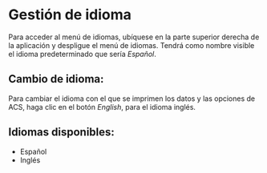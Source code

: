 # Gestión de idioma

Para acceder al menú de idiomas, ubíquese en la parte superior derecha de la aplicación y despligue el menú de idiomas. Tendrá como nombre visible el idioma predeterminado que sería *Español*.

## Cambio de idioma:

Para cambiar el idioma con el que se imprimen los datos y las opciones de ACS, haga clic en el botón *English*, para el idioma inglés.

## Idiomas disponibles:

- Español
- Inglés
